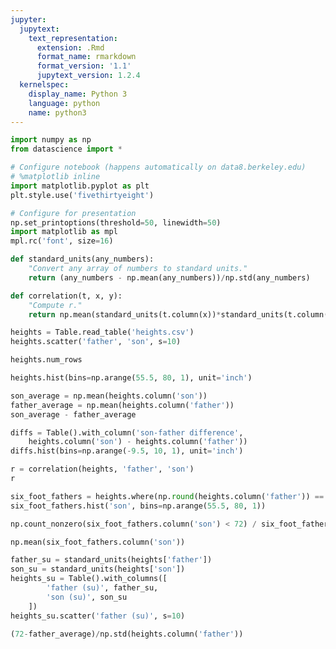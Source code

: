 ```yaml
---
jupyter:
  jupytext:
    text_representation:
      extension: .Rmd
      format_name: rmarkdown
      format_version: '1.1'
      jupytext_version: 1.2.4
  kernelspec:
    display_name: Python 3
    language: python
    name: python3
---
```


```python
import numpy as np
from datascience import *

# Configure notebook (happens automatically on data8.berkeley.edu)
# %matplotlib inline
import matplotlib.pyplot as plt
plt.style.use('fivethirtyeight')

# Configure for presentation
np.set_printoptions(threshold=50, linewidth=50)
import matplotlib as mpl
mpl.rc('font', size=16)
```

```python
def standard_units(any_numbers):
    "Convert any array of numbers to standard units."
    return (any_numbers - np.mean(any_numbers))/np.std(any_numbers)  

def correlation(t, x, y):
    "Compute r."
    return np.mean(standard_units(t.column(x))*standard_units(t.column(y)))
```

```python
heights = Table.read_table('heights.csv')
heights.scatter('father', 'son', s=10)
```

```python
heights.num_rows
```

```python
heights.hist(bins=np.arange(55.5, 80, 1), unit='inch')
```

```python
son_average = np.mean(heights.column('son'))
father_average = np.mean(heights.column('father'))
son_average - father_average
```

```python
diffs = Table().with_column('son-father difference',
    heights.column('son') - heights.column('father'))
diffs.hist(bins=np.arange(-9.5, 10, 1), unit='inch')
```

```python
r = correlation(heights, 'father', 'son')
r
```

```python
six_foot_fathers = heights.where(np.round(heights.column('father')) == 72)
six_foot_fathers.hist('son', bins=np.arange(55.5, 80, 1))
```

```python
np.count_nonzero(six_foot_fathers.column('son') < 72) / six_foot_fathers.num_rows
```

```python
np.mean(six_foot_fathers.column('son'))
```

```python
father_su = standard_units(heights['father'])
son_su = standard_units(heights['son'])
heights_su = Table().with_columns([
        'father (su)', father_su,
        'son (su)', son_su
    ])
heights_su.scatter('father (su)', s=10)
```

```python
(72-father_average)/np.std(heights.column('father'))
```
